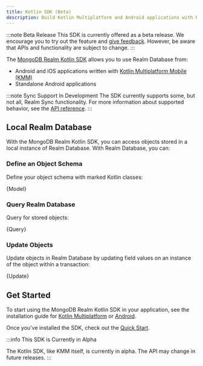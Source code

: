 ```yaml
---
title: Kotlin SDK (Beta)
description: Build Kotlin Multiplatform and Android applications with Realm.
---
```



:::note Beta Release
This SDK is currently offered as a beta release. We encourage you to
try out the feature and [give feedback](https://feedback.mongodb.com/forums/923521-realm/).
However, be aware that APIs and functionality are subject to change.
:::

The [MongoDB Realm Kotlin SDK](https://github.com/realm/realm-kotlin)
allows you to use Realm Database from:

- Android and iOS applications written with [Kotlin Multiplatform Mobile
  (KMM)](https://kotlinlang.org/docs/mobile/home.html)
- Standalone Android applications

:::note Sync Support In Development
The SDK currently supports some, but not all, Realm Sync functionality.
For more information about supported behavior, see the
[API reference](https://docs.mongodb.com/realm-sdks/kotlin/latest/library-sync/io.realm.mongodb/index.html).
:::

## Local Realm Database

With the MongoDB Realm Kotlin SDK, you can access objects stored in a
local instance of Realm Database. With Realm Database, you can:

### Define an Object Schema

Define your object schema with marked Kotlin classes:

<CodeBlock language="kotlin">{Model}</CodeBlock>

### Query Realm Database

Query for stored objects:

<CodeBlock language="kotlin">{Query}</CodeBlock>

### Update Objects

Update objects in Realm Database by updating field values on an instance of the object within a transaction:

<CodeBlock language="kotlin">{Update}</CodeBlock>

## Get Started

To start using the MongoDB Realm Kotlin SDK in your application, see
the installation guide for [Kotlin Multiplatform](/sdk/kotlin/install/kotlin-multiplatform)
or [Android](/sdk/kotlin/install/android).

Once you've installed the SDK, check out the [Quick Start](/sdk/kotlin/quick-start).

:::info This SDK is Currently in Alpha

The Kotlin SDK, like KMM itself, is currently in alpha. The API may change in future releases.
:::
